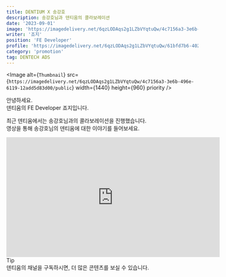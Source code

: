 ```yaml
---
title: DENTIUM X 송강호
description: 송강호님과 덴티움의 콜라보레이션
date: '2023-09-01'
image: 'https://imagedelivery.net/6qzLODAqs2g1LZbVYqtuQw/4c7156a3-3e6b-496e-6119-12add5d83d00/public'
writer: '죠지'
position: 'FE Developer'
profile: 'https://imagedelivery.net/6qzLODAqs2g1LZbVYqtuQw/61bfd7b6-4020-4d1a-5dce-d05d7872fb00/public'
category: 'promotion'
tag: DENTECH ADS
---
```


<Image
  alt={`Thumbnail`}
  src={`https://imagedelivery.net/6qzLODAqs2g1LZbVYqtuQw/4c7156a3-3e6b-496e-6119-12add5d83d00/public`}
  width={1440}
  height={960}
  priority
/>

안녕하세요.<br/>
덴티움의 FE Developer 죠지입니다.

최근 덴티움에서는 송강호님과의 콜라보레이션을 진행했습니다.<br/>
영상을 통해 송강호님의 덴티움에 대한 이야기를 들어보세요.

<div className="flex justify-center items-center">
  <iframe
    width="560"
    height="315"
    src="https://www.youtube.com/embed/NE1XZHUTKzQ?si=-Vybz1tdpk03C6VI"
    title="YouTube video player"
    frameBorder="0"
    allow="accelerometer; autoplay; clipboard-write; encrypted-media; gyroscope; picture-in-picture; web-share"
    allowFullScreen
  ></iframe>
</div>

<div className="px-4 py-2 my-4 bg-blue-100 border-l-4 border-blue-500">
  <div className="text-lg font-bold">Tip</div>
  <div>덴티움의 채널을 구독하시면, 더 많은 콘텐츠를 보실 수 있습니다.</div>
</div>
